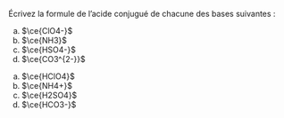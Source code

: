 ::: {.Exercise data-latex=""}

Écrivez la formule de l'acide conjugué de chacune des bases suivantes :

a. $\ce{ClO4-}$
\vspace{\stretch{1}}
b. $\ce{NH3}$
\vspace{\stretch{1}}
c. $\ce{HSO4-}$
\vspace{\stretch{1}}
d. $\ce{CO3^{2-}}$
\vspace{\stretch{1}}

:::

::: {.Answer data-latex=""}

a. $\ce{HClO4}$
b. $\ce{NH4+}$
c. $\ce{H2SO4}$
d. $\ce{HCO3-}$

:::

